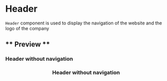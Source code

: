 
<Meta title="Components/patterns/Header" component={Header} />

# Header

`Header` component is used to display the navigation of the website and the logo of the company

## ** Preview **

### Header without navigation

<Canvas>
  <Story name="Header">
    <Header logo={logoCompany} />
  </Story>
</Canvas>

### Header without navigation

<Canvas>
  <Story name="Header with navigation">
    <Header logo={logoCompany} content={navigation} />
  </Story>
</Canvas>

<ArgsTable of={Header} />
